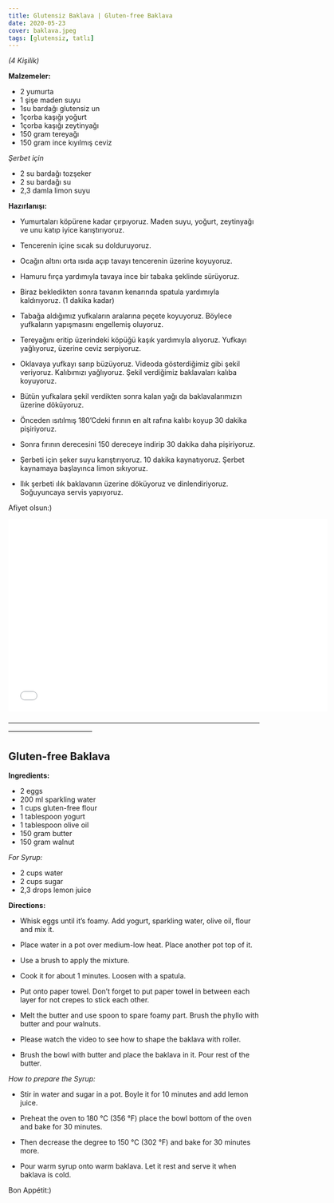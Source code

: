 ```yaml
---
title: Glutensiz Baklava | Gluten-free Baklava
date: 2020-05-23
cover: baklava.jpeg
tags: [glutensiz, tatlı]
---
```


*(4 Kişilik)*

**Malzemeler:**

- 2 yumurta
- 1 şişe maden suyu
- 1su bardağı glutensiz un
- 1çorba kaşığı yoğurt
- 1çorba kaşığı zeytinyağı
- 150 gram tereyağı
- 150 gram ince kıyılmış ceviz

*Şerbet için*

- 2 su bardağı tozşeker
- 2 su bardağı su
- 2,3 damla limon suyu

**Hazırlanışı:**

- Yumurtaları köpürene kadar çırpıyoruz. Maden suyu, yoğurt, zeytinyağı ve unu katıp iyice karıştırıyoruz.

- Tencerenin içine sıcak su dolduruyoruz.

- Ocağın altını orta ısıda açıp tavayı tencerenin üzerine koyuyoruz.

- Hamuru fırça yardımıyla tavaya ince bir tabaka şeklinde sürüyoruz.

- Biraz bekledikten sonra tavanın kenarında spatula yardımıyla kaldırıyoruz. (1 dakika kadar)

- Tabağa aldığımız yufkaların aralarına peçete koyuyoruz. Böylece yufkaların yapışmasını engellemiş oluyoruz.

- Tereyağını eritip üzerindeki köpüğü kaşık yardımıyla alıyoruz. Yufkayı yağlıyoruz, üzerine ceviz serpiyoruz.

- Oklavaya yufkayı sarıp büzüyoruz. Videoda gösterdiğimiz gibi şekil veriyoruz. Kalıbımızı yağlıyoruz. Şekil verdiğimiz baklavaları kalıba koyuyoruz.

- Bütün yufkalara şekil verdikten sonra kalan yağı da baklavalarımızın üzerine döküyoruz.

- Önceden ısıtılmış 180’Cdeki fırının en alt rafına kalıbı koyup 30 dakika pişiriyoruz.

- Sonra fırının derecesini 150 dereceye indirip 30 dakika daha pişiriyoruz.

- Şerbeti için şeker suyu karıştırıyoruz. 10 dakika kaynatıyoruz. Şerbet kaynamaya başlayınca limon sıkıyoruz.

- Ilık  şerbeti ılık baklavanın üzerine döküyoruz ve dinlendiriyoruz. Soğuyuncaya servis yapıyoruz.

Afiyet olsun:)

<p>
<iframe
    width="640"
    height="385"
    src="//www.youtube.com/embed/Togx6bqK1Gw"
    frameborder="0"
    allowfullscreen>
</iframe>

</p>


————————————————————————————————————————————————

## Gluten-free Baklava


**Ingredients:**

- 2 eggs
- 200 ml sparkling water
- 1 cups gluten-free flour
- 1 tablespoon yogurt
- 1 tablespoon olive oil
- 150 gram butter
- 150 gram walnut

*For Syrup:*

- 2 cups water
- 2 cups sugar
- 2,3 drops lemon juice

**Directions:**

- Whisk eggs until it’s foamy. Add yogurt, sparkling water, olive oil, flour and mix it.

- Place water in a pot over medium-low heat. Place another pot top of it.

- Use a brush to apply the mixture.

- Cook it for about 1 minutes. Loosen with a spatula.

- Put onto paper towel. Don’t forget to put paper towel in between each layer for not crepes to stick each other.

- Melt the butter and use spoon to spare foamy part. Brush the phyllo with butter and pour walnuts.

- Please watch the video to see how to shape the baklava with roller.

- Brush the bowl with butter and place the baklava in it. Pour rest of the butter.

*How to prepare the Syrup:*

- Stir in water and sugar in a pot. Boyle it for 10 minutes and add lemon juice.

- Preheat the oven to 180 °C (356 °F) place the bowl bottom of the oven and bake for 30 minutes.

- Then decrease the degree to 150 °C (302 °F) and bake for 30 minutes more.

- Pour warm syrup onto warm baklava. Let it rest and serve it when baklava is cold.

Bon Appétit:)